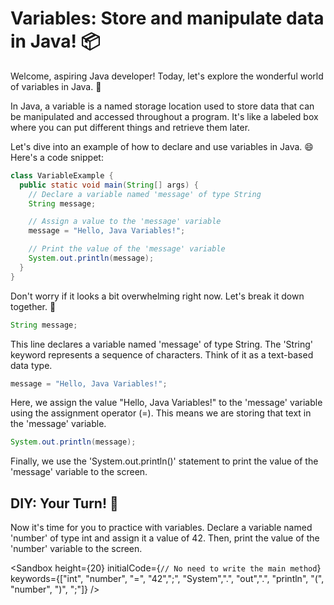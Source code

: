 
# Variables: Store and manipulate data in Java! 📦

Welcome, aspiring Java developer! Today, let's explore the wonderful world of variables in Java. 🌟

In Java, a variable is a named storage location used to store data that can be manipulated and accessed throughout a program. It's like a labeled box where you can put different things and retrieve them later.

Let's dive into an example of how to declare and use variables in Java. 😄 Here's a code snippet:

```java
class VariableExample {
  public static void main(String[] args) {
    // Declare a variable named 'message' of type String
    String message;

    // Assign a value to the 'message' variable
    message = "Hello, Java Variables!";

    // Print the value of the 'message' variable
    System.out.println(message);
  }
}
```

Don't worry if it looks a bit overwhelming right now. Let's break it down together. 🤝

```java
String message;
```

This line declares a variable named 'message' of type String. The 'String' keyword represents a sequence of characters. Think of it as a text-based data type.

```java
message = "Hello, Java Variables!";
```

Here, we assign the value "Hello, Java Variables!" to the 'message' variable using the assignment operator (=). This means we are storing that text in the 'message' variable.

```java
System.out.println(message);
```

Finally, we use the 'System.out.println()' statement to print the value of the 'message' variable to the screen.

## DIY: Your Turn! 🎉

Now it's time for you to practice with variables. Declare a variable named 'number' of type int and assign it a value of 42. Then, print the value of the 'number' variable to the screen.

<Sandbox
  height={20}
  initialCode={`// No need to write the main method`}
  keywords={["int", "number", "=", "42",";", "System",".", "out",".", "println", "(", "number", ")", ";"]}
/>


